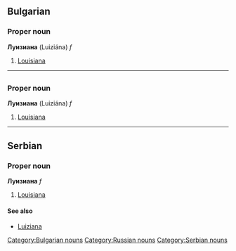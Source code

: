 ==Bulgarian==
[[Category:Bulgarian nouns]]
===Proper noun===
'''Луизиана''' (Luiziána) ''f''
#[[Louisiana]]


----

=={{ru}}==
[[Category:Russian nouns]]
===Proper noun===
'''Луизиана''' (Luiziána) ''f''
#[[Louisiana]]


----

==Serbian==
===Proper noun===
'''Луизиана''' ''f''
#[[Louisiana]]
====See also====
*[[Luiziana]]
[[Category:Serbian nouns]]